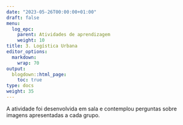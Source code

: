 ```yaml
---
date: "2023-05-26T00:00:00+01:00"
draft: false
menu:
  log_epc:
    parent: Atividades de aprendizagem
    weight: 10
title: 3. Logística Urbana
editor_options: 
  markdown: 
    wrap: 70
output: 
  blogdown::html_page:
    toc: true
type: docs
weight: 35
---
```


A atividade foi desenvolvida em sala e contemplou perguntas sobre imagens apresentadas a cada grupo. 



